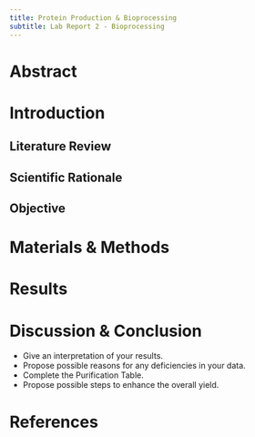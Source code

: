 ```yaml
---
title: Protein Production & Bioprocessing 
subtitle: Lab Report 2 - Bioprocessing
---
```


# Abstract

# Introduction

## Literature Review

## Scientific Rationale

## Objective

# Materials & Methods

# Results

# Discussion & Conclusion

- Give an interpretation of your results. 
- Propose possible reasons for any deficiencies in your data. 
- Complete the Purification Table. 
- Propose possible steps to enhance the overall yield.

# References